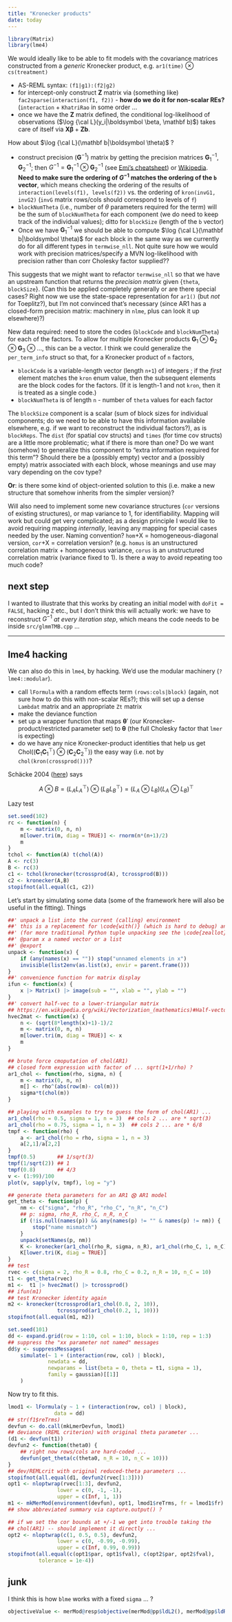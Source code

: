 ```yaml
---
title: "Kronecker products"
date: today
---
```


\newcommand{\C}{\mathbf C}
\newcommand{\G}{\mathbf G}
\newcommand{\Z}{\mathbf Z}
\newcommand{\X}{\mathbf X}
\newcommand{\b}{\mathbf b}
\newcommand{\bbeta}{\boldsymbol \beta}
\newcommand{\btheta}{\boldsymbol \theta}
\newcommand{\inv}[1]{{#1}^{-1}}

```r
library(Matrix)
library(lme4)
```

We would ideally like to be able to fit models with the covariance matrices constructed from a *generic* Kronecker product, e.g. `ar1(time)` $\otimes$ `cs(treatment)`


* AS-REML syntax: `(f1|g1):(f2|g2)`
* for intercept-only construct $\Z$ matrix via (something like) `fac2sparse(interaction(f1, f2))` - **how do we do it for non-scalar REs?** (`interaction` + `KhatriRao` in some order ...
* once we have the $\Z$ matrix defined, the conditional log-likelihood of observations ($\log {\cal L}(y_i|\bbeta, \b)$) takes care of itself via  $\X \bbeta + \Z \b$.

How about $\log {\cal L}(\b|\btheta)$ ?

* construct precision ($\inv{\G}$) matrix by getting the precision matrices $\inv{\G_1}$, $\inv{\G_2}$; then $\inv{G} = \inv{\G_1} \otimes \inv{\G_2}$ (see [Emi's cheatsheet](https://github.com/emitanaka/cheatsheets/blob/master/linear-algebra.qmd)) or [Wikipedia](https://en.wikipedia.org/wiki/Kronecker_product). **Need to make sure the ordering of $\inv G$ matches the ordering of the `b` vector**, which means checking the ordering of the results of  `interaction(levels(f1), levels(f2))` vs. the ordering of `kron(invG1, invG2)` (`invG` matrix rows/cols should correspond to levels of `f`)
* `blockNumTheta` (i.e., number of $\theta$ parameters required for the term) will be the sum of `blockNumTheta` for each component (we do need to keep track of the individual values); ditto for `blockSize` (length of the `b` vector)
* Once we have $\inv{\G_1}$ we should be able to compute $\log {\cal L}(\b|\btheta)$ for each block in the same way as we currently do for all different types in `termwise_nll`. Not quite sure how we would work with precision matrices/specify a MVN log-likelihood with precision rather than corr Cholesky factor supplied??

This suggests that we might want to refactor `termwise_nll` so that we have an upstream function that returns the *precision matrix* given {`theta`, `blockSize`}. (Can this be applied completely generally or are there special cases? Right now we use the state-space representation for `ar1()` (but *not* for Toeplitz?), but I'm not convinced that's necessary (since AR1 has a closed-form precision matrix: machinery in `nlme`, plus can look it up elsewhere)?)

New data required: need to store the codes (`blockCode` and `blockNumTheta`) for each of the factors. To allow for multiple Kronecker products $\G_1 \otimes \G_2 \otimes \G_3 \otimes \ldots$, this can be a vector. I think we could generalize the `per_term_info` struct so that, for a Kronecker product of `n` factors,

- `blockCode` is a variable-length vector (length `n+1`) of integers ; if the *first* element matches the `kron` enum value, then the subsequent elements are the block codes for the factors. (If it is length-1 and not `kron`, then it is treated as a single code.)
- `blockNumTheta` is of length `n` - number of `theta` values for each factor

The `blockSize` component is a scalar (sum of block sizes for individual components; do we need to be able to have this information available elsewhere, e.g. if we want to reconstruct the individual factors?), as is `blockReps`. The `dist` (for spatial cov structs) and `times` (for time cov structs) are a little more problematic; what if there is more than one? Do we want (somehow) to generalize this component to "extra information required for this term"? Should there be a (possibly empty) vector and a (possibly empty) matrix associated with each block, whose meanings and use may vary depending on the cov type?

**Or**: is there some kind of object-oriented solution to this (i.e. make a new structure that somehow inherits from the simpler version)?

Will also need to implement some new covariance structures (`cor` versions of existing structures), or map variance to 1, for identifiability. Mapping will work but could get very complicated; as a design principle I would like to avoid requiring mapping *internally*, leaving any mapping for special cases needed by the user. Naming convention? `hom`+X = homogeneous-diagonal version, `cor`+X = correlation version? (e.g. `homus` is an unstructured correlation matrix + homogeneous variance, `corus` is an unstructured correlation matrix (variance fixed to 1). Is there a way to avoid repeating too much code?

## next step

I wanted to illustrate that this works by creating an initial model with `doFit = FALSE`, hacking `Z` etc., but I don't think this will actually work: we have to reconstruct $\inv{G}$ *at every iteration step*, which means the code needs to be inside `src/glmmTMB.cpp` ...

---

## lme4 hacking

We can also do this in `lme4`, by hacking. We'd use the modular machinery (`?lme4::modular`).

* call `lFormula` with a random effects term `(rows:cols|block)` (again, not sure how to do this with non-scalar REs?); this will set up a dense `Lambdat` matrix and an appropriate `Zt` matrix
* make the deviance function
* set up a wrapper function that maps $\btheta'$ (our Kronecker-product/restricted parameter set) to $\btheta$ (the full Cholesky factor that `lmer` is expecting)
* do we have any nice Kronecker-product identities that help us get $\textrm{Chol}\left((\C_1 \C_1^\top) \otimes (\C_2 \C_2^\top)\right)$ the easy way (i.e. not by `chol(kron(crossprod()))`?

Schäcke 2004 ([here](https://www.math.uwaterloo.ca/~hwolkowi/henry/reports/kronthesisschaecke04.pdf)) says

$$
A \otimes B = (L_A L_A^\top) \otimes (L_B L_B^\top) = 
(L_A \otimes L_B) (L_A \otimes L_B)^\top
$$

Lazy test

```r
set.seed(102)
rc <- function(n) {
    m <- matrix(0, n, n)
    m[lower.tri(m, diag = TRUE)] <- rnorm(n*(n+1)/2)
    m
}
tchol <- function(A) t(chol(A))
A <- rc(3)
B <- rc(3)
c1 <- tchol(kronecker(tcrossprod(A), tcrossprod(B)))
c2 <- kronecker(A,B)
stopifnot(all.equal(c1, c2))
```

Let's start by simulating some data (some of the framework here will also be useful in the fitting).  Things 


```r
##' unpack a list into the current (calling) environment
##' this is a replacement for \code{with()} (which is hard to debug) and \code{attach()} (which is frowned upon by CRAN/triggers package-check warnings)
##' (for more traditional Python tuple unpacking see the \code{zeallot} package)
##' @param x a named vector or a list
##' @export
unpack <- function(x) {
    if (any(names(x) == "")) stop("unnamed elements in x")
    invisible(list2env(as.list(x), envir = parent.frame()))
}
##' convenience function for matrix display
ifun <- function(x) {
    x |> Matrix() |> image(sub = "", xlab = "", ylab = "")
}
##' convert half-vec to a lower-triangular matrix
## https://en.wikipedia.org/wiki/Vectorization_(mathematics)#Half-vectorization
hvec2mat <- function(x) {
    n <- (sqrt(8*length(x)+1)-1)/2
    m <- matrix(0, n, n)
    m[lower.tri(m, diag = TRUE)] <- x
    m
}

## brute force cmoputation of chol(AR1)
## closed form expression with factor of ... sqrt(1+1/rho) ?
ar1_chol <- function(rho, sigma, n) {
    m <- matrix(0, n, n)
    m[] <- rho^(abs(row(m)- col(m)))
    sigma*t(chol(m))
}
```

```r
## playing with examples to try to guess the form of chol(AR1) ...
ar1_chol(rho = 0.5, sigma = 1, n = 3)  ## cols 2 ... are * sqrt(3)
ar1_chol(rho = 0.75, sigma = 1, n = 3)  ## cols 2 ... are * 6/8
tmpf <- function(rho) {
    a <- ar1_chol(rho = rho, sigma = 1, n = 3)
    a[2,1]/a[2,2]
}
tmpf(0.5)       ## 1/sqrt(3)
tmpf(1/sqrt(2)) ## 1
tmpf(0.8)       ## 4/3
v <- (1:99)/100
plot(v, sapply(v, tmpf), log = "y")
```

```r
## generate theta parameters for an AR1 ⨂ AR1 model
get_theta <- function(p) {
    nm <- c("sigma", "rho_R", "rho_C", "n_R", "n_C")
    ## p: sigma, rho_R, rho_C, n_R, n_C
    if (!is.null(names(p)) && any(names(p) != "" & names(p) != nm)) {
        stop("name mismatch")
    }
    unpack(setNames(p, nm))
    K <- kronecker(ar1_chol(rho_R, sigma, n_R), ar1_chol(rho_C, 1, n_C))
    K[lower.tri(K, diag = TRUE)]
}
## test
rvec <- c(sigma = 2, rho_R = 0.8, rho_C = 0.2, n_R = 10, n_C = 10)
t1 <- get_theta(rvec)
m1 <-  t1 |> hvec2mat() |> tcrossprod()
## ifun(m1)
## test Kronecker identity again
m2 <- kronecker(tcrossprod(ar1_chol(0.8, 2, 10)),
                tcrossprod(ar1_chol(0.2, 1, 10)))
stopifnot(all.equal(m1, m2))
```

```r
set.seed(101)
dd <- expand.grid(row = 1:10, col = 1:10, block = 1:10, rep = 1:3)
## suppress the "xx parameter not named" messages
dd$y <- suppressMessages(
    simulate(~ 1 + (interaction(row, col) | block),
             newdata = dd,
             newparams = list(beta = 0, theta = t1, sigma = 1),
             family = gaussian)[[1]]
    )
```

Now try to fit this.

```r
lmod1 <- lFormula(y ~ 1 + (interaction(row, col) | block),
               data = dd)
## str(f1$reTrms)
devfun <- do.call(mkLmerDevfun, lmod1)
## deviance (REML criterion) with original theta parameter ...
(d1 <- devfun(t1))
devfun2 <- function(theta0) {
    ## right now rows/cols are hard-coded ...
    devfun(get_theta(c(theta0, n_R = 10, n_C = 10)))
}
## dev/REMLcrit with original reduced-theta parameters ...
stopifnot(all.equal(d1, devfun2(rvec[1:3])))
opt1 <- nloptwrap(rvec[1:3], devfun2,
                lower = c(0, -1, -1),
                upper = c(Inf, 1, 1))
m1 <- mkMerMod(environment(devfun), opt1, lmod1$reTrms, fr = lmod1$fr)
## show abbreviated summary via capture.output() ?

## if we set the cor bounds at +/-1 we get into trouble taking the
## chol(AR1) -- should implement it directly ...
opt2 <- nloptwrap(c(1, 0.5, 0.5), devfun2,
                lower = c(0, -0.99, -0.99),
                upper = c(Inf, 0.99, 0.99))
stopifnot(all.equal(c(opt1$par, opt1$fval), c(opt2$par, opt2$fval),
          tolerance = 1e-4))
```

## junk


I think this is how `blme` works with a fixed `sigma` ... ?

```r
objectiveValue <- merMod@resp$objective(merMod@pp$ldL2(), merMod@pp$ldRX2(), merMod@pp$sqrL(1.0), sigma^2)
```
